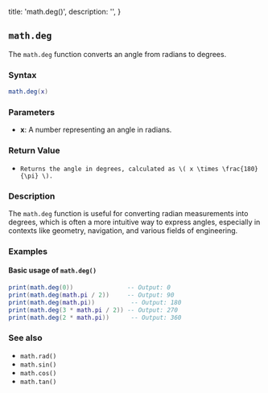   title: 'math.deg()',
  description: '',
}

## `math.deg`

The `math.deg` function converts an angle from radians to degrees.

### Syntax  

```lua
math.deg(x)
```

### Parameters  

- **x**: A number representing an angle in radians.

### Return Value  

- `Returns the angle in degrees, calculated as \( x \times \frac{180}{\pi} \).`

### Description  

The `math.deg` function is useful for converting radian measurements into degrees, which is often a more intuitive way to express angles, especially in contexts like geometry, navigation, and various fields of engineering.

### Examples  

#### Basic usage of `math.deg()`

```lua
print(math.deg(0))               -- Output: 0
print(math.deg(math.pi / 2))     -- Output: 90
print(math.deg(math.pi))          -- Output: 180
print(math.deg(3 * math.pi / 2)) -- Output: 270
print(math.deg(2 * math.pi))      -- Output: 360
```

### See also  

- `math.rad()`
- `math.sin()`
- `math.cos()`
- `math.tan()`
